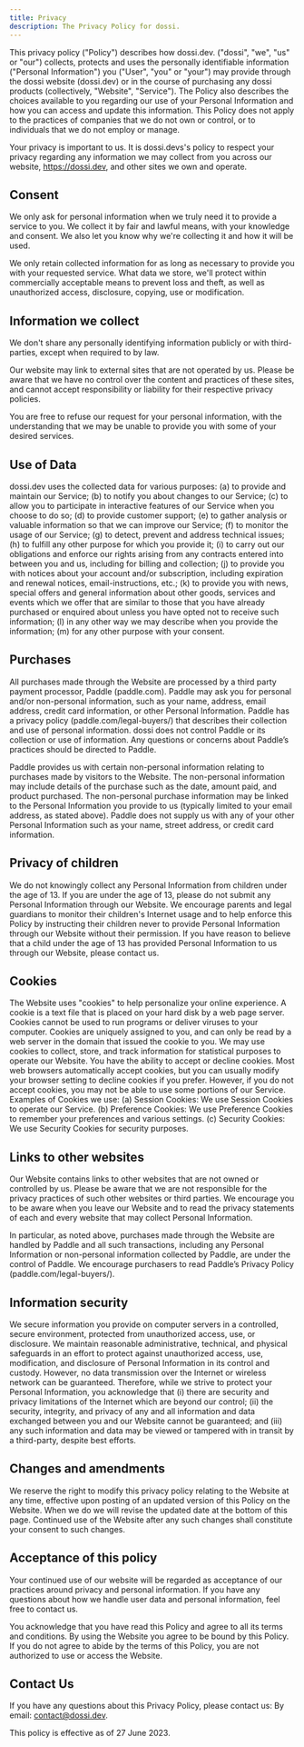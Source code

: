 ```yaml
---
title: Privacy
description: The Privacy Policy for dossi.
---
```


This privacy policy ("Policy") describes how dossi.dev. ("dossi", "we", "us" or "our") collects, protects and uses the personally identifiable information ("Personal Information") you ("User", "you" or "your") may provide through the dossi website (dossi.dev) or in the course of purchasing any dossi products (collectively, "Website", "Service"). The Policy also describes the choices available to you regarding our use of your Personal Information and how you can access and update this information. This Policy does not apply to the practices of companies that we do not own or control, or to individuals that we do not employ or manage.

Your privacy is important to us. It is dossi.devs's policy to respect your privacy regarding any information we may collect from you across our website, https://dossi.dev, and other sites we own and operate.

## Consent

We only ask for personal information when we truly need it to provide a service to you. We collect it by fair and lawful means, with your knowledge and consent. We also let you know why we're collecting it and how it will be used.

We only retain collected information for as long as necessary to provide you with your requested service. What data we store, we'll protect within commercially acceptable means to prevent loss and theft, as well as unauthorized access, disclosure, copying, use or modification.

## Information we collect

We don't share any personally identifying information publicly or with third-parties, except when required to by law.

Our website may link to external sites that are not operated by us. Please be aware that we have no control over the content and practices of these sites, and cannot accept responsibility or liability for their respective privacy policies.

You are free to refuse our request for your personal information, with the understanding that we may be unable to provide you with some of your desired services.

## Use of Data

dossi.dev uses the collected data for various purposes: (a) to provide and maintain our Service; (b) to notify you about changes to our Service; (c) to allow you to participate in interactive features of our Service when you choose to do so; (d) to provide customer support; (e) to gather analysis or valuable information so that we can improve our Service; (f) to monitor the usage of our Service; (g) to detect, prevent and address technical issues; (h) to fulfill any other purpose for which you provide it; (i) to carry out our obligations and enforce our rights arising from any contracts entered into between you and us, including for billing and collection; (j) to provide you with notices about your account and/or subscription, including expiration and renewal notices, email-instructions, etc.; (k) to provide you with news, special offers and general information about other goods, services and events which we offer that are similar to those that you have already purchased or enquired about unless you have opted not to receive such information; (l) in any other way we may describe when you provide the information; (m) for any other purpose with your consent.

## Purchases

All purchases made through the Website are processed by a third party payment processor, Paddle (paddle.com). Paddle may ask you for personal and/or non-personal information, such as your name, address, email address, credit card information, or other Personal Information. Paddle has a privacy policy (paddle.com/legal-buyers/) that describes their collection and use of personal information. dossi does not control Paddle or its collection or use of information. Any questions or concerns about Paddle’s practices should be directed to Paddle.

Paddle provides us with certain non-personal information relating to purchases made by visitors to the Website. The non-personal information may include details of the purchase such as the date, amount paid, and product purchased. The non-personal purchase information may be linked to the Personal Information you provide to us (typically limited to your email address, as stated above). Paddle does not supply us with any of your other Personal Information such as your name, street address, or credit card information.

## Privacy of children

We do not knowingly collect any Personal Information from children under the age of 13. If you are under the age of 13, please do not submit any Personal Information through our Website. We encourage parents and legal guardians to monitor their children's Internet usage and to help enforce this Policy by instructing their children never to provide Personal Information through our Website without their permission. If you have reason to believe that a child under the age of 13 has provided Personal Information to us through our Website, please contact us.

## Cookies

The Website uses "cookies" to help personalize your online experience. A cookie is a text file that is placed on your hard disk by a web page server. Cookies cannot be used to run programs or deliver viruses to your computer. Cookies are uniquely assigned to you, and can only be read by a web server in the domain that issued the cookie to you. We may use cookies to collect, store, and track information for statistical purposes to operate our Website. You have the ability to accept or decline cookies. Most web browsers automatically accept cookies, but you can usually modify your browser setting to decline cookies if you prefer. However, if you do not accept cookies, you may not be able to use some portions of our Service. Examples of Cookies we use: (a) Session Cookies: We use Session Cookies to operate our Service. (b) Preference Cookies: We use Preference Cookies to remember your preferences and various settings. (c) Security Cookies: We use Security Cookies for security purposes.

## Links to other websites

Our Website contains links to other websites that are not owned or controlled by us. Please be aware that we are not responsible for the privacy practices of such other websites or third parties. We encourage you to be aware when you leave our Website and to read the privacy statements of each and every website that may collect Personal Information.

In particular, as noted above, purchases made through the Website are handled by Paddle and all such transactions, including any Personal Information or non-personal information collected by Paddle, are under the control of Paddle. We encourage purchasers to read Paddle’s Privacy Policy (paddle.com/legal-buyers/).

## Information security

We secure information you provide on computer servers in a controlled, secure environment, protected from unauthorized access, use, or disclosure. We maintain reasonable administrative, technical, and physical safeguards in an effort to protect against unauthorized access, use, modification, and disclosure of Personal Information in its control and custody. However, no data transmission over the Internet or wireless network can be guaranteed. Therefore, while we strive to protect your Personal Information, you acknowledge that (i) there are security and privacy limitations of the Internet which are beyond our control; (ii) the security, integrity, and privacy of any and all information and data exchanged between you and our Website cannot be guaranteed; and (iii) any such information and data may be viewed or tampered with in transit by a third-party, despite best efforts.

## Changes and amendments

We reserve the right to modify this privacy policy relating to the Website at any time, effective upon posting of an updated version of this Policy on the Website. When we do we will revise the updated date at the bottom of this page. Continued use of the Website after any such changes shall constitute your consent to such changes.

## Acceptance of this policy

Your continued use of our website will be regarded as acceptance of our practices around privacy and personal information. If you have any questions about how we handle user data and personal information, feel free to contact us.

You acknowledge that you have read this Policy and agree to all its terms and conditions. By using the Website you agree to be bound by this Policy. If you do not agree to abide by the terms of this Policy, you are not authorized to use or access the Website.

## Contact Us

If you have any questions about this Privacy Policy, please contact us: By email: contact@dossi.dev.

This policy is effective as of 27 June 2023.
